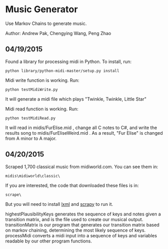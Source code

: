 = Music Generator =

Use Markov Chains to generate music.

Author: Andrew Pak, Chengying Wang, Peng Zhao


== 04/19/2015 ==

Found a library for processing midi in Python. To install, run:

<pre>
python library/python-midi-master/setup.py install
</pre>


Midi write function is working. Run:

<pre>
python testMidiWrite.py
</pre>

It will generate a midi file which plays "Twinkle, Twinkle, Little Star"


Midi read function is working. Run:

<pre>
python testMidiRead.py
</pre>

It will read in midis/FurElise.mid , change all C notes to C#, and write the
results song to midis/FurEliseWeird.mid . As a result, "Fur Elise" is changed
from A minor to A major.


== 04/20/2015 ==

Scraped 1,700 classical music from midiworld.com. You can see them in:
<pre>
midis\midiworld\classic\
</pre>
If you are interested, the code that downloaded these files is in:
<pre>
scrape\
</pre>
But you will need to install [http://lxml.de/ lxml] and [http://scrapy.org/ scrapy] to run it.

highestPlausibilityKeys generates the sequence of keys and notes given a transition matrix, and is the file used to create our musical output. transitionMatrix is our program that generates our transition matrix based on markov chaining, determining the most likely sequence of keys. processMidi converts a midi input into a sequence of keys and variables readable by our other program functions.